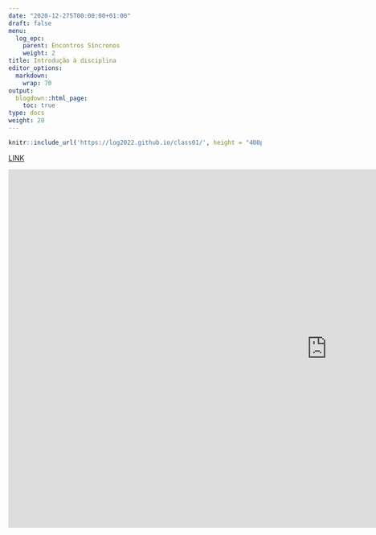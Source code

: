 ```yaml
---
date: "2020-12-275T00:00:00+01:00"
draft: false
menu:
  log_epc:
    parent: Encontros Síncronos
    weight: 2
title: Introdução à disciplina
editor_options: 
  markdown: 
    wrap: 70
output: 
  blogdown::html_page:
    toc: true
type: docs
weight: 20
---
```


```r
knitr::include_url('https://log2022.github.io/class01/', height = "400px")
```

[LINK](https://log2022.github.io/class01/)

<iframe width="1268" height="713" src="https://www.youtube.com/embed/XCoubQNehAk" title="YouTube video player" frameborder="0" allow="accelerometer; autoplay; clipboard-write; encrypted-media; gyroscope; picture-in-picture" allowfullscreen></iframe>
